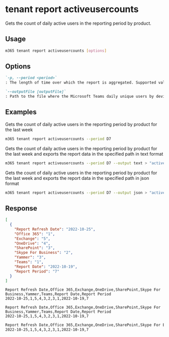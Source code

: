 
# tenant report activeusercounts

Gets the count of daily active users in the reporting period by product.

## Usage

```sh
m365 tenant report activeusercounts [options]
```

## Options

```md definition-list
`-p, --period <period>`
: The length of time over which the report is aggregated. Supported values `D7`, `D30`, `D90`, `D180`.

`--outputFile [outputFile]`
: Path to the file where the Microsoft Teams daily unique users by device type report should be stored in.
```

<Global />

## Examples

Gets the count of daily active users in the reporting period by product for the last week

```sh
m365 tenant report activeusercounts --period D7
```

Gets the count of daily active users in the reporting period by product for the last week and exports the report data in the specified path in text format

```sh
m365 tenant report activeusercounts --period D7 --output text > "activeusercounts.txt"
```

Gets the count of daily active users in the reporting period by product for the last week and exports the report data in the specified path in json format

```sh
m365 tenant report activeusercounts --period D7 --output json > "activeusercounts.json"
```

## Response

<Tabs>
  <TabItem value="JSON">

  ```json
  [
    {
      "Report Refresh Date": "2022-10-25",
      "Office 365": "1",
      "Exchange": "5",
      "OneDrive": "4",
      "SharePoint": "3",
      "Skype For Business": "2",
      "Yammer": "3",
      "Teams": "1",
      "Report Date": "2022-10-19",
      "Report Period": "7"
    }
  ]
  ```

  </TabItem>
  <TabItem value="Text">

  ```text
  Report Refresh Date,Office 365,Exchange,OneDrive,SharePoint,Skype For Business,Yammer,Teams,Report Date,Report Period
  2022-10-25,1,5,4,3,2,3,1,2022-10-19,7
  ```

  </TabItem>
  <TabItem value="CSV">

  ```csv
  Report Refresh Date,Office 365,Exchange,OneDrive,SharePoint,Skype For Business,Yammer,Teams,Report Date,Report Period
  2022-10-25,1,5,4,3,2,3,1,2022-10-19,7
  ```

  </TabItem>
  <TabItem value="Markdown">

  ```md
  Report Refresh Date,Office 365,Exchange,OneDrive,SharePoint,Skype For Business,Yammer,Teams,Report Date,Report Period
  2022-10-25,1,5,4,3,2,3,1,2022-10-19,7
  ```

  </TabItem>
</Tabs>

